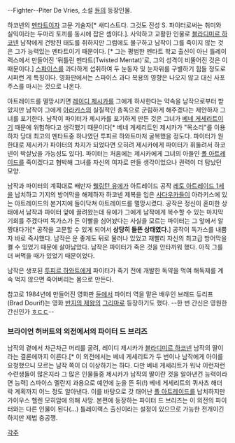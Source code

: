 --Fighter--Piter De Vries, 소설 [[듄]]의 등장인물. 

하코넨의 [[멘타트]]이자 고문 기술자[* 새디스트다. 그것도 진성 S. 파이터로써는 취미와 실익이라는 두마리 토끼를 동시에 잡은 셈이다.]. 사악하고 교활한 인물로 [[블라디미르 하코넨]] 남작에게 건방진 태도를 취하지만 그럼에도 불구하고 남작이 그를 죽이지 않는 것은 그가 능력있는 멘타트이기 때문이다. [* 그는 평범한 멘타트 학교 출신이 아닌 틀레이랙스에서 만들어진 '뒤틀린 멘타트(Twisted Mentat)'로, 그의 성격이 비뚤어진 것은 이 때문이다.] [[스파이스]]를 과다하게 섭취하여 두 눈동자 및 눈자위를 구별하기 힘들 정도로 시퍼런 게 특징이다.  영화판에서는 스파이스 과다 복용의 영향은 나오지 않고 대신 사포 주스를 마시는 것으로 나온다.

아트레이드를 멸망시키면 [[레이디 제시카]]를 그에게 하사한다는 약속을 남작으로부터 받았지만 남작이 그에게 [[아라키스]]의 실질적인 총독으로 군림하게 해주겠다는 제안하자 그녀를 포기한다. 남작이 파이터가 제시카를 포기하게 만든 것은 그녀가 [[베네 게세리트]]이기 때문에 위험하다고 생각했기 때문이다[* 베네 게세리트인 제시카가 "목소리"를 이용하자 당대 최고의 멘타트중 하나였던 투피르 하와트마저 굴복했을 정도다.  파이터가 원한대로 제시카가 파이터의 차지가 되었다면 오히려 제시카에게 파이터가 휘둘려서 하코넨이 박살났을 가능성도 있다]. 파이터는 처음에는 제시카에게 그녀의 아들인 [[폴 아트레이드]]를 죽이겠다고 협박해 그녀를 자신의 여자로 만들 생각이었으나 권력이 더 탐났던 모양.

남작과 파이터의 계획대로 배반자 [[웰링턴 유에]]가 아트레이드 공작 [[레토 아트레이드 1세]]을 납치하고 기지의 방어막을 해제하자 하코넨 제복을 입은 [[사다우카]]들이 아라키스에 있는 아트레이드의 본거지에 들이닥쳐 아트레이드를 멸망시켰다. 공작은 정신이 혼미한 상태에서 남작과 파이터 앞에 끌려왔는데 유에가 그에게 남작에게 복수할 수 있는 마지막 기회를 주겠다며 독가스가 든 이빨을 심어놨다는 사실을 모르는 파이터는 그 앞에서 알짱대다가[* 공작을 고문할 수 있게 되어서 '''상당히 들뜬 상태였다.'''] 공작이 독가스를 내뿜자 바로 즉사했다. 남작은 운 좋게도 뒤로 물러나 있었고 재빨리 자신의 최고급 방어막을 켤 수 있었기 때문에 살아남았다. 남작은 파이터가 죽은 것을 안타까워 했다. 아직 그를 더 써먹을 때가 있었기 때문이었다.

남작은 생포된 [[투피르 하와트]]에게 파이터가 죽기 전에 개발한 독약을 먹여 해독제를 계속 먹지 않으면 죽어버리는 몸으로 만든다.

참고로 1984년에 만들어진 영화판 [[듄]]에서 파이터 역을 맡은 배우인 브래드 듀리프(Brad Dourif)는 영화 [[반지의 제왕]]의 [[그리마]]로 등장하기도 했다. --한 번 간신은 영원한 간신인가 [[ㅎㄷㄷ]]--


=== 브라이언 허버트의 외전에서의 파이터 드 브리즈 ===

남작의 곁에서 차근차근 머리를 굴려, 레이디 제시카가 [[블라디미르 하코넨]] 남작의 딸이라는 결론에까지 이른다.[* 이 외전에서는 베네 게세리트가 두 번이나 남작에게 아이를 요청했으니 모르는 남작 쪽이 더 이상하기는 하다.  다만 베네 게세리트가 워낙 이런저런 수련생들이 많은지라 그 많은 인물들중 제시카가 남작의 딸이란 것을 알아낸건 능력이라면 능력] 스파이스 멜란지 과용으로 예언에 눈을 뜬 뒤(!) 베네 게세리트의 퀴사츠 해더락 계획까지 어느 정도 알아낸다. 이를 바탕으로 갓 태어난 [[폴 아트레이드]]를 납치하지만 가이우스 헬렌 모히암에 의해 사망. 본편에 등장하는 파이터 드 브리즈는 이 외전의 파이터와는 다른 인물이 된다(...) 틀레이랙스 출신이라는 설정이 있으므로 가능한 전개이긴 하지만 제법 충공깽.

[[각주]]
